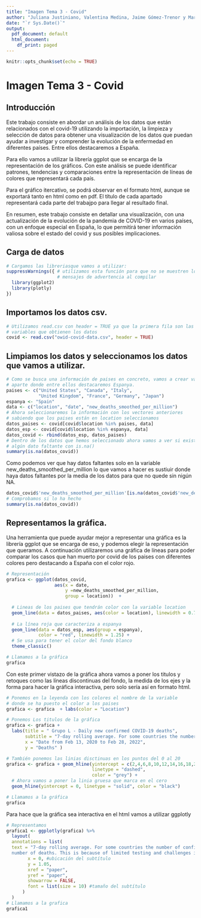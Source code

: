 ```yaml
---
title: "Imagen Tema 3 - Covid"
author: "Juliana Justiniano, Valentina Medina, Jaime Gómez-Trenor y Mara Ferrús"
date: "`r Sys.Date()`"
output:
  pdf_document: default
  html_document:
    df_print: paged
---
```

```r
knitr::opts_chunk$set(echo = TRUE)
```

# Imagen Tema 3 - Covid

## Introducción

Este trabajo consiste en abordar un análisis de los datos que están relacionados con el covid-19 utilizando la importación, la limpieza y selección de datos para obtener una visualización de los datos que puedan ayudar a investigar y comprender la evolución de la enfermedad en diferentes países. Entre ellos destacaremos a España.

Para ello vamos a utilizar la librería ggplot que se encarga de la representación de los gráficos. Con este análisis se puede identificar patrones, tendencias y comparaciones entre la representación de líneas de colores que representará cada país.

Para el gráfico itercativo, se podrá observar en el formato html, aunque se exportará tanto en html como en pdf. El título de cada apartado representará cada parte del trabajpo para llegar al resultado final.

En resumen, este trabajo consiste en detallar una visualización, con una actualización de la evolución de la pandemia de COVID-19 en varios países, con un enfoque especial en España, lo que permitirá tener información valiosa sobre el estado del covid y sus posibles implicaciones.


## Carga de datos


```r
# Cargamos las libreriasque vamos a utilizar:
suppressWarnings({ # utilizamos esta función para que no se muestren los 
                   # mensajes de advertencia al compilar
  library(ggplot2)
  library(plotly)
})
```

## Importamos los datos csv.

```r
# Utilizamos read.csv con header = TRUE ya que la primera fila son las
# variables que obtienen los datos
covid <- read.csv("owid-covid-data.csv", header = TRUE)
```

## Limpiamos los datos y seleccionamos los datos que vamos a utilizar.

```r
# Como se busca una información de paises en concreto, vamos a crear variables 
# aparte donde entre ellos destacaremos Espanya.
paises <- c("United States", "Canada", "Italy",            
            "United Kingdom", "France", "Germany", "Japan")
espanya <- "Spain"
data <- c("location", "date", "new_deaths_smoothed_per_million")
# Ahora seleccionaremos la información con los vectores anteriores
# sabiendo que los paises están en location seleccionamos
datos_paises <- covid[covid$location %in% paises, data]
datos_esp <- covid[covid$location %in% espanya, data]
datos_covid <- rbind(datos_esp, datos_paises)
# Dentro de los datos que hemos seleccionado ahora vamos a ver si existe 
# algún dato faltante con is.na()
summary(is.na(datos_covid))
```

Como podemos ver que hay datos faltantes solo en la variable new_deaths_smoothed_per_million lo que vamos a hacer es sustiuir donde haya datos faltantes por la media de los datos para que no quede sin nigún NA.

```r
datos_covid$'new_deaths_smoothed_per_million'[is.na(datos_covid$'new_deaths_smoothed_per_million')] <- mean(datos_covid$'new_deaths_smoothed_per_million', na.rm = TRUE)
# Comprobamos si lo ha hecho
summary(is.na(datos_covid))
```
## Representamos la gráfica.

Una herramienta que puede ayudar mejor a representar una gráfica es la librería ggplot que se encarga de eso, y podemos elegir la representación que queramos. A continuación utilizaremos una gráfica de líneas para poder comparar los casos que han muerto por covid de los paises con diferentes colores pero destacando a España con el color rojo.

```r
# Representación
grafica <- ggplot(datos_covid,
                  aes(x = date,
                      y =new_deaths_smoothed_per_million,
                      group = location))  +
  
  # Lineas de los paises que tendrán color con la variable location 
  geom_line(data = datos_paises, aes(color = location), linewidth = 0.75)  +
  
  # La línea roja que caracteriza a espanya
  geom_line(data = datos_esp, aes(group = espanya),
            color = "red", linewidth = 1.25) +
  # Se usa para tener el color del fondo blanco 
  theme_classic()

# Llamamos a la gráfica
grafica
```

Con este primer vistazo de la gráfica ahora vamos a poner los titulos y retoques como las líneas discontinuas del fondo, la medida de los ejes y la forma para hacer la gráfica interactiva, pero solo sería así en formato html.

```r
# Ponemos en la leyenda con los colores el nombre de la variable
# donde se ha puesto el color a los paises
grafica <- grafica  + labs(color = "Location")

# Ponemos Los titulos de la gráfica
grafica <- grafica + 
  labs(title = " Grupo L - Daily new confirmed COVID-19 deaths",
       subtitle = "7-day rolling average. For some countries the number of confirmed deaths is much lower \nthan the true number of deaths.This is because of limited testing and challenges in the \nattribution of the cause of death.",
       x = "Date from Feb 13, 2020 to Feb 28, 2022",
       y = "Deaths" )

# También ponemos las linias disctinuas en los puntos del 0 al 20
grafica <- grafica + geom_hline(yintercept = c(2,4,6,8,10,12,14,16,18,20),
                                linetype = "dashed",
                                color = "grey") +
  # Ahora vamos a poner la linia gruesa que marca en el cero
  geom_hline(yintercept = 0, linetype = "solid", color = "black")

# Llamamos a la gráfica
grafica
```

Para hace que la gráfica sea interactiva en el html vamos a utilizar ggplotly

```r
# Representamos
grafica1 <- ggplotly(grafica) %>%
  layout(
  annotations = list(
  text = "7-day rolling average. For some countries the number of confirmed deaths is much lower than the true
  number of deaths. This is because of limited testing and challenges in the attribution of the cause of death",
        x = 0, #ubicación del subtítulo
        y = 1.05,
        xref = "paper",
        yref = "paper",
        showarrow = FALSE,
        font = list(size = 10) #tamaño del subtítulo
      )
  )
# Llamamos a la grafica
grafica1
```



